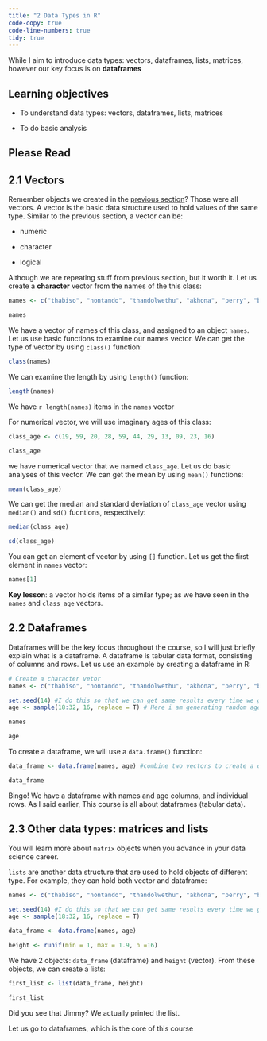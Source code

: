 ```yaml
---
title: "2 Data Types in R"
code-copy: true
code-line-numbers: true
tidy: true
---
```


While I aim to introduce data types: vectors, dataframes, lists, matrices, however our key focus is on **dataframes**

## Learning objectives

- To understand data types: vectors, dataframes, lists, matrices

- To do basic analysis

## Please Read



## 2.1 Vectors

Remember objects we created in the [previous section](_site/weeks/week-1.html)? Those were all vectors. A vector is the basic data structure used to hold values of the same type. Similar to the previous section, a vector can be:

- numeric

- character

- logical

Although we are repeating stuff from previous section, but it worth it. Let us create a **character** vector from the names of the this class:

```r

names <- c("thabiso", "nontando", "thandolwethu", "akhona", "perry", "balindile", "thembelani", "sabeliwe",  "phakamani",    "obianuju", "tshepang", "charity", "lungelo", "ntsikelelo", "akhona", "duduzile")

names
```


We have a vector of names of this class, and assigned to an object `names`. Let us use basic functions to examine our names vector. We can get the type of vector by using `class()` function:

```r
class(names)
```

We can examine the length by using `length()` function:

```r
length(names)
```

We have `r length(names)` items in the `names` vector


For numerical vector, we will use imaginary ages of this class:

```r
class_age <- c(19, 59, 20, 28, 59, 44, 29, 13, 09, 23, 16)

class_age
```

we have numerical vector that we named `class_age`. Let us do basic analyses of this vector. We can get the mean by using `mean()` functions:

```r
mean(class_age)
```

We can get the median and standard deviation of `class_age` vector using `median()` and `sd()` fucntions, respectively:

```r

median(class_age)

sd(class_age)
```

You can get an element of vector by using `[]` function. Let us get the first element in `names` vector:

```r
names[1]
```

**Key lesson**: a vector holds items of a similar type; as we have seen in the `names` and `class_age` vectors. 

## 2.2 Dataframes

Dataframes will be the key focus throughout the course, so I will just briefly explain what is a dataframe. A dataframe is tabular data format, consisting of columns and rows. Let us use an example by creating a dataframe in R:

```r

# Create a character vetor
names <- c("thabiso", "nontando", "thandolwethu", "akhona", "perry", "balindile", "thembelani", "sabeliwe",  "phakamani",    "obianuju", "tshepang", "charity", "lungelo", "ntsikelelo", "akhona", "duduzile")

set.seed(14) #I do this so that we can get same results every time we generate numbers or simulate
age <- sample(18:32, 16, replace = T) # Here i am generating random ages, from ages 16 to 32, with a sample of 16 people, to match our names vector

names

age
```


To create a dataframe, we will use a `data.frame()` function:

```r

data_frame <- data.frame(names, age) #combine two vectors to create a dataframe

data_frame
```

Bingo! We have a dataframe with names and age columns, and individual rows. As I said earlier, This course is all about dataframes (tabular data). 

## 2.3 Other data types: matrices and lists

You will learn more about `matrix` objects when you advance in your data science career.

`lists` are another data structure that are used to hold objects of different type. For example, they can hold both vector and dataframe:

```r
names <- c("thabiso", "nontando", "thandolwethu", "akhona", "perry", "balindile", "thembelani", "sabeliwe",  "phakamani",    "obianuju", "tshepang", "charity", "lungelo", "ntsikelelo", "akhona", "duduzile")

set.seed(14) #I do this so that we can get same results every time we generate numbers or simulate
age <- sample(18:32, 16, replace = T)

data_frame <- data.frame(names, age)

height <- runif(min = 1, max = 1.9, n =16)
```

We have 2 objects: `data_frame` (dataframe) and `height` (vector). From these objects, we can create a lists:

```r
first_list <- list(data_frame, height)

first_list
```

Did you see that Jimmy? We actually printed the list.

Let us go to dataframes, which is the core of this course
